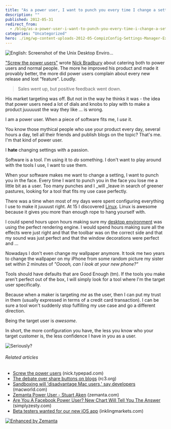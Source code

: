 ```yaml
---
title: "As a power user, I want to punch you every time I change a setting"
description: ""
published: 2012-05-31
redirect_from:
  - /blog/as-a-power-user-i-want-to-punch-you-every-time-i-change-a-setting/swizec/4549
categories: "Uncategorized"
hero: ./img/wp-content-uploads-2012-05-CompizConfig-Settings-Manager-Experimental-Tab.png
---
```


![English: Screenshot of the Unix Desktop Enviro...](https://upload.wikimedia.org/wikipedia/commons/thumb/b/b7/UDE_Screenshot.jpg/300px-UDE_Screenshot.jpg "English: Screenshot of the Unix Desktop Enviro...")

["Screw the power users"](http://nick.typepad.com/blog/2012/05/screw-the-power-users.html) wrote [Nick Bradbury](http://nick.typepad.com/ "Nick Bradbury") about catering both to power users and normal people. The more he improved his product and made it provably better, the more did power users complain about every new release and lost "feature". Loudly.

> Sales went up, but positive feedback went down.

His market targeting was off. But not in the way he thinks it was - the idea that power users need a lot of dials and knobs to play with to make a product juuuuust the way they like ... is wrong.

I am a power user. When a piece of software fits me, I _use_ it.

You know those mythical people who use your product every day, several hours a day, tell all their friends and publish blogs on the topic? That's me. I'm that kind of power user.

I **hate** changing settings with a passion.

Software is a tool. I'm using it to _do_ something. I don't want to play around with the tools I use, I want to use them.

When your software makes me want to change a setting, I want to punch you in the face. Every time I want to punch you in the face you lose me a little bit as a user. Too many punches and I \_will \_leave in search of greener pastures, looking for a tool that fits my use case perfectly.

There was a time when most of my days were spent configuring everything I use to make it juuuust right. At 15 I discovered [Linux](http://en.wikipedia.org/wiki/Linux "Linux"). Linux is awesome because it gives you more than enough rope to hang yourself with.

I could spend hours upon hours making sure my [desktop environment](http://en.wikipedia.org/wiki/Desktop_environment "Desktop environment") was using the perfect rendering engine. I would spend hours making sure all the effects were just right and that the toolbar was on the correct side and that my sound was just perfect and that the window decorations were perfect and ...

Nowadays I don't even change my wallpaper anymore. It took me two years to change the wallpaper on my iPhone from some random picture my sister set within 2 minutes of _"Ooooh, can I look at your new phone?"_

Tools should have defaults that are Good Enough (tm). If the tools you make aren't perfect out of the box, I will simply look for a tool where I'm the target user specifically.

Because when a maker is targeting _me_ as the user, then I can put my trust in them (usually expressed in terms of a credit card transaction). I can be sure a tool won't suddenly stop fulfilling my use case and go a different direction.

Being the target user is _awesome_.

In short, the more configuration you have, the less you know who your target customer is, the less confidence I have in you as a user.

![Seriously?](./img/wp-content-uploads-2012-05-CompizConfig-Settings-Manager-Experimental-Tab.png "Seriously?")

###### Related articles

- [Screw the power users](http://nick.typepad.com/blog/2012/05/screw-the-power-users.html) (nick.typepad.com)
- [The debate over share buttons on blogs](http://rc3.org/2012/05/30/the-debate-over-share-buttons-on-blogs/) (rc3.org)
- [Sandboxing will 'disadvantage Mac users,' say developers](http://www.macworld.com/article/1166997/sandboxing_will_disadvantage_mac_users_say_developers.html) (macworld.com)
- [Zemanta Power User - Stuart Aken](http://www.zemanta.com/blog/zemanta-power-user-stuart-aken-2/) (zemanta.com)
- [Are You A Facebook Power User? New Chart Will Tell You The Answer](http://www.simplyzesty.com/facebook/are-you-a-facebook-power-user-new-chart-will-tell-you-the-answer/) (simplyzesty.com)
- [Beta testers wanted for our new iOS app](http://blog.inklingmarkets.com/2012/05/beta-testers-wanted-for-our-new-ios-app.html) (inklingmarkets.com)

[![Enhanced by Zemanta](https://img.zemanta.com/zemified_e.png?x-id=40940726-a223-486f-836f-3fad844b6ac3)](http://www.zemanta.com/?px "Enhanced by Zemanta")
